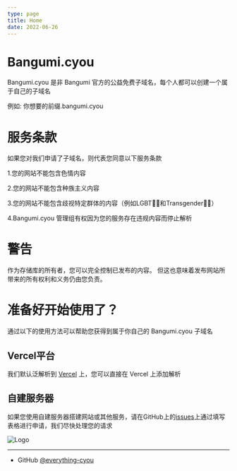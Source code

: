 ```yaml
---
type: page
title: Home
date: 2022-06-26
---
```


# Bangumi.cyou

Bangumi.cyou 是非 Bangumi 官方的公益免费子域名，每个人都可以创建一个属于自己的子域名

例如: 你想要的前缀.bangumi.cyou

# 服务条款
如果您对我们申请了子域名，则代表您同意以下服务条款

1.您的网站不能包含色情内容

2.您的网站不能包含种族主义内容

3.您的网站不能包含歧视特定群体的内容（例如LGBT🏳️‍🌈和Transgender🏳️‍⚧️）

4.Bangumi.cyou 管理组有权因为您的服务存在违规内容而停止解析

# 警告
作为存储库的所有者，您可以完全控制已发布的内容。 但这也意味着发布网站所带来的所有权利和义务仍由您负责。

# 准备好开始使用了？
通过以下的使用方法可以帮助您获得到属于你自己的 Bangumi.cyou 子域名

## Vercel平台
我们默认泛解析到 [Vercel](https://vercel.com) 上，您可以直接在 Vercel 上添加解析

## 自建服务器
如果您使用自建服务器搭建网站或其他服务，请在GitHub上的[issues](https://github.com/everything-cyou/bangumidotcyou/issues)上通过填写表格进行申请，我们尽快处理您的请求


<Image
  src="/images/Bangumi.png"
  alt="Logo"
  width={135}
  height={35}
  priority
/>


---

- GitHub [@everything-cyou](https://github.com/everything-cyou/bangumidotcyou)
